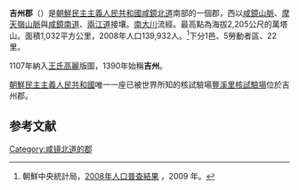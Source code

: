 {{Infobox Korean settlement
| context = north
| img = DPRK2006_Hambuk-Kilju.PNG
| hangul = 길주군
| hanja = {{linktext|吉|州|郡}}
| rr = Gilju-gun
| mr = Kilju-gun
| area_km2 = 1032
|  pop = 139932
| popyear = 2008
|  divs = 1邑、5勞動者區、22里
}}
'''吉州郡'''（{{kor|諺=길주군|漢=吉州郡|羅=Kilju gun|f=y}}）是[[朝鮮民主主義人民共和國|朝鮮民主主義人民共和國]][[咸鏡北道|咸鏡北道]]南部的一個郡，西以[[咸鏡山脈|咸鏡山脈]]、[[摩天嶺山脈|摩天嶺山脈]]與[[咸鏡南道|咸鏡南道]]、[[兩江道|兩江道]]接壤。[[南大川|南大川]]流經。最高點為海拔2,205公尺的萬塔山。面積1,032平方公里，2008年人口139,932人。<ref>朝鮮中央統計局，[http://unstats.un.org/unsd/demographic/sources/census/2010_PHC/North_Korea/Final%20national%20census%20report.pdf 2008年人口普查結果] {{Wayback|url=http://unstats.un.org/unsd/demographic/sources/census/2010_PHC/North_Korea/Final%20national%20census%20report.pdf |date=20100331091148 }}，2009 年。</ref>下分1邑、5勞動者區、22里。

1107年納入[[王氏高麗|王氏高麗]]版圖，1390年始稱'''吉州'''。

[[朝鮮民主主義人民共和國|朝鮮民主主義人民共和國]]唯一一座已被世界所知的核試驗場[[豐溪里核試驗場|豐溪里核試驗場]]位於吉州郡。

== 参考文献 ==
<div class="references-small">
<references></references>
</div>

{{咸鏡北道行政區劃}}

{{DEFAULTSORT:Kilju-gun}}
[[Category:咸镜北道的郡|Category:咸镜北道的郡]]